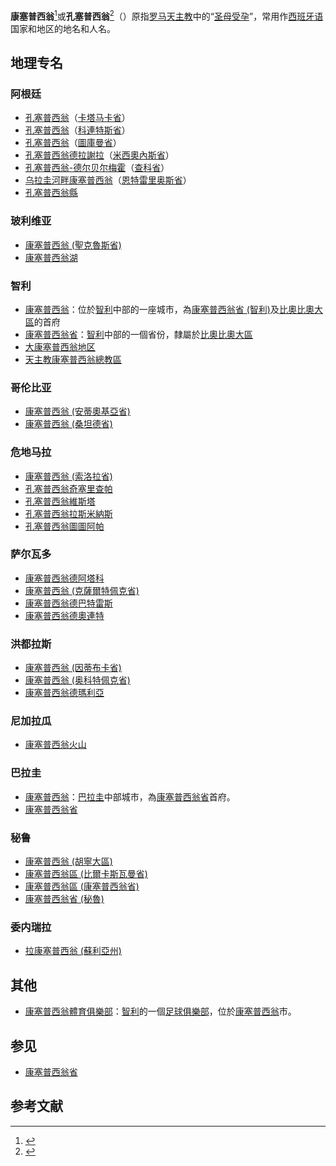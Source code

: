 '''康塞普西翁'''<ref>{{cite book |editor=中国地名委员会 |title=外国地名译名手册 |date=1993年 |publisher=商务印书馆 |location=北京 |isbn=7100007984}}</ref>或'''孔塞普西翁'''<ref>{{cite book |editor=辛华 |title=西班牙语姓名译名手册 |date=1973年 |publisher=[[商务印书馆|商务印书馆]] |location=北京 |edition=修订本|page=第31页}}</ref>（{{lang-es|Concepción}}）原指[[罗马天主教|罗马天主教]]中的“[[圣母无染原罪|圣母受孕]]”，常用作[[西班牙语|西班牙语]]国家和地区的地名和人名。

{{TOC right}}
==地理专名==
===阿根廷===
*[[孔塞普西翁_(卡塔马卡省)|孔塞普西翁]]（[[卡塔马卡省|卡塔马卡省]]）
*[[孔塞普西翁_(科連特斯省)|孔塞普西翁]]（[[科連特斯省|科連特斯省]]）
*[[康塞普西翁_(圖庫曼省)|孔塞普西翁]]（[[圖庫曼省|圖庫曼省]]）
*[[孔塞普西翁德拉謝拉|孔塞普西翁德拉謝拉]]（[[米西奧內斯省_(阿根廷)|米西奧內斯省]]）
*[[孔塞普西翁-德尔贝尔梅霍|孔塞普西翁-德尔贝尔梅霍]]（[[查科省|查科省]]）
*[[乌拉圭河畔康塞普西翁|乌拉圭河畔康塞普西翁]]（[[恩特雷里奥斯省|恩特雷里奥斯省]]）
*[[孔塞普西翁縣|孔塞普西翁縣]]

===玻利维亚===
*[[康塞普西翁_(聖克魯斯省)|康塞普西翁 (聖克魯斯省)]]
*[[康塞普西翁湖|康塞普西翁湖]]

===智利===
*[[康塞普西翁_(智利)|康塞普西翁]]：位於[[智利|智利]]中部的一座城市，為[[康塞普西翁省_(智利)|康塞普西翁省 (智利)]]及[[比奧比奧大區|比奧比奧大區]]的首府
*[[康塞普西翁省_(智利)|康塞普西翁省]]：[[智利|智利]]中部的一個省份，隸屬於[[比奧比奧大區|比奧比奧大區]]
*[[大康塞普西翁地区|大康塞普西翁地区]]
*[[天主教康塞普西翁總教區|天主教康塞普西翁總教區]]
===哥伦比亚===
*[[康塞普西翁_(安蒂奧基亞省)|康塞普西翁 (安蒂奧基亞省)]]
*[[康塞普西翁_(桑坦德省)|康塞普西翁 (桑坦德省)]]

===危地马拉===
*[[康塞普西翁_(索洛拉省)|康塞普西翁 (索洛拉省)]]
*[[孔塞普西翁奇塞里查帕|孔塞普西翁奇塞里查帕]]
*[[孔塞普西翁維斯塔|孔塞普西翁維斯塔]]
*[[孔塞普西翁拉斯米納斯|孔塞普西翁拉斯米納斯]]
*[[孔塞普西翁圖圖阿帕|孔塞普西翁圖圖阿帕]]
===萨尔瓦多===
*[[康塞普西翁德阿塔科|康塞普西翁德阿塔科]]
*[[康塞普西翁_(克薩爾特佩克省)|康塞普西翁 (克薩爾特佩克省)]]
*[[康塞普西翁德巴特雷斯|康塞普西翁德巴特雷斯]]
*[[康塞普西翁德奧連特|康塞普西翁德奧連特]]
===洪都拉斯===
*[[康塞普西翁_(因蒂布卡省)|康塞普西翁 (因蒂布卡省)]]
*[[康塞普西翁_(奥科特佩克省)|康塞普西翁 (奥科特佩克省)]]
*[[康塞普西翁德瑪利亞|康塞普西翁德瑪利亞]]

===尼加拉瓜===
*[[康塞普西翁火山|康塞普西翁火山]]

===巴拉圭===
*[[康塞普西翁_(巴拉圭)|康塞普西翁]]：[[巴拉圭|巴拉圭]]中部城市，為[[康塞普西翁省_(巴拉圭)|康塞普西翁省]]首府。
*[[康塞普西翁省_(巴拉圭)|康塞普西翁省]]

===秘鲁===
*[[康塞普西翁_(胡寧大區)|康塞普西翁 (胡寧大區)]]
*[[康塞普西翁區_(比爾卡斯瓦曼省)|康塞普西翁區 (比爾卡斯瓦曼省)]]
*[[康塞普西翁區_(康塞普西翁省)|康塞普西翁區 (康塞普西翁省)]]
*[[康塞普西翁省_(秘魯)|康塞普西翁省 (秘魯)]]
===委内瑞拉===
*[[拉康塞普西翁_(蘇利亞州)|拉康塞普西翁 (蘇利亞州)]]

==其他==
* [[康塞普西翁體育俱樂部|康塞普西翁體育俱樂部]]：[[智利|智利]]的一個[[足球俱樂部|足球俱樂部]]，位於[[康塞普西翁_(智利)|康塞普西翁]]市。
==参见==
*[[康塞普西翁省|康塞普西翁省]]
==参考文献==
{{reflist}}
{{disambig|Cat=五字消歧义}}